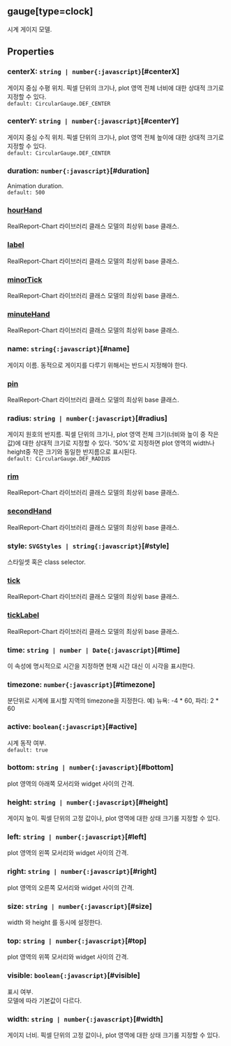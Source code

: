 ## gauge[type=clock]
시계 게이지 모델.
## Properties

### centerX: `string | number{:javascript}`[#centerX]
게이지 중심 수평 위치.
픽셀 단위의 크기나, plot 영역 전체 너비에 대한 상대적 크기로 지정할 수 있다.  
`default: CircularGauge.DEF_CENTER`  

### centerY: `string | number{:javascript}`[#centerY]
게이지 중심 수직 위치.
픽셀 단위의 크기나, plot 영역 전체 높이에 대한 상대적 크기로 지정할 수 있다.  
`default: CircularGauge.DEF_CENTER`  

### duration: `number{:javascript}`[#duration]
Animation duration.  
`default: 500`  

### [hourHand](./clock/hourHand)
RealReport-Chart 라이브러리 클래스 모델의 최상위 base 클래스.

  

### [label](./clock/label)
RealReport-Chart 라이브러리 클래스 모델의 최상위 base 클래스.

  

### [minorTick](./clock/minorTick)
RealReport-Chart 라이브러리 클래스 모델의 최상위 base 클래스.

  

### [minuteHand](./clock/minuteHand)
RealReport-Chart 라이브러리 클래스 모델의 최상위 base 클래스.

  

### name: `string{:javascript}`[#name]
게이지 이름.
동적으로 게이지를 다루기 위해서는 반드시 지정해야 한다.  

### [pin](./clock/pin)
RealReport-Chart 라이브러리 클래스 모델의 최상위 base 클래스.

  

### radius: `string | number{:javascript}`[#radius]
게이지 원호의 반지름.
픽셀 단위의 크기나, plot 영역 전체 크기(너비와 높이 중 작은 값)에 대한 상대적 크기로 지정할 수 있다.
'50%'로 지정하면 plot 영역의 width나 height중 작은 크기와 동일한 반지름으로 표시된다.  
`default: CircularGauge.DEF_RADIUS`  

### [rim](./clock/rim)
RealReport-Chart 라이브러리 클래스 모델의 최상위 base 클래스.

  

### [secondHand](./clock/secondHand)
RealReport-Chart 라이브러리 클래스 모델의 최상위 base 클래스.

  

### style: `SVGStyles | string{:javascript}`[#style]
스타일셋 혹은 class selector.  

### [tick](./clock/tick)
RealReport-Chart 라이브러리 클래스 모델의 최상위 base 클래스.

  

### [tickLabel](./clock/tickLabel)
RealReport-Chart 라이브러리 클래스 모델의 최상위 base 클래스.

  

### time: `string | number | Date{:javascript}`[#time]
이 속성에 명시적으로 시간을 지정하면 현재 시간 대신 이 시각을 표시한다.  

### timezone: `number{:javascript}`[#timezone]
분단위로 시계에 표시할 지역의 timezone을 지정한다.
예) 뉴욕: -4 * 60, 파리: 2 * 60  

### active: `boolean{:javascript}`[#active]
시계 동작 여부.  
`default: true`  

### bottom: `string | number{:javascript}`[#bottom]
plot 영역의 아래쪽 모서리와 widget 사이의 간격.  

### height: `string | number{:javascript}`[#height]
게이지 높이.
픽셀 단위의 고정 값이나, plot 영역에 대한 상태 크기롤 지정할 수 있다.  

### left: `string | number{:javascript}`[#left]
plot 영역의 왼쪽 모서리와 widget 사이의 간격.  

### right: `string | number{:javascript}`[#right]
plot 영역의 오른쪽 모서리와 widget 사이의 간격.  

### size: `string | number{:javascript}`[#size]
width 와  height 를 동시에 설정한다.  

### top: `string | number{:javascript}`[#top]
plot 영역의 위쪽 모서리와 widget 사이의 간격.  

### visible: `boolean{:javascript}`[#visible]
표시 여부.\
모델에 따라 기본값이 다르다.
<FiddleLink label="Legend Visible" href="https:/jsfiddle.net/gh/get/library/pure/realgrid/realchart-demo/tree/master/common/legend-visible"/>  

### width: `string | number{:javascript}`[#width]
게이지 너비.
픽셀 단위의 고정 값이나, plot 영역에 대한 상태 크기롤 지정할 수 있다.  

